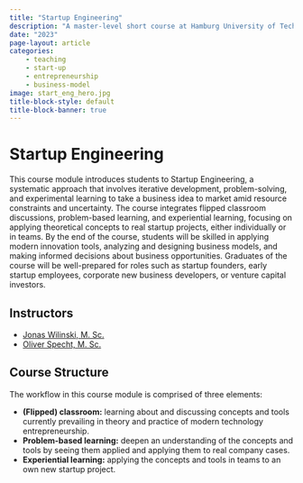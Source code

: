 ```yaml
---
title: "Startup Engineering"
description: "A master-level short course at Hamburg University of Technology (TUHH) dealing with the creation, evaluation and financing of business models for startups."
date: "2023"
page-layout: article
categories:
    - teaching
    - start-up
    - entrepreneurship
    - business-model
image: start_eng_hero.jpg
title-block-style: default
title-block-banner: true
---
```


# Startup Engineering
This course module introduces students to Startup Engineering, a systematic approach that involves iterative development, problem-solving, and experimental learning to take a business idea to market amid resource constraints and uncertainty. The course integrates flipped classroom discussions, problem-based learning, and experiential learning, focusing on applying theoretical concepts to real startup projects, either individually or in teams. By the end of the course, students will be skilled in applying modern innovation tools, analyzing and designing business models, and making informed decisions about business opportunities. Graduates of the course will be well-prepared for roles such as startup founders, early startup employees, corporate new business developers, or venture capital investors.

## Instructors
- [Jonas Wilinski, M. Sc.]()
- [Oliver Specht, M. Sc.]()

## Course Structure
The workflow in this course module is comprised of three elements:

- **(Flipped) classroom:** learning about and discussing concepts and tools currently prevailing in theory and practice of modern technology entrepreneurship.
- **Problem-based learning:** deepen an understanding of the concepts and tools by seeing them applied and applying them to real company cases.
- **Experiential learning:** applying the concepts and tools in teams to an own new startup project.

